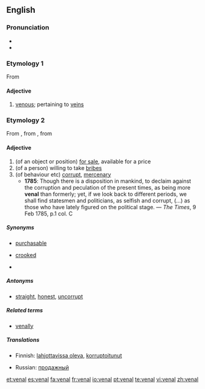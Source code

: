 {{also|vénal}}

==English==

===Pronunciation===
* {{IPA|/'vi:nəl/}}
* {{rhymes|iːnəl}}

===Etymology 1===
From {{etyl|la|en}} {{term|vena||lang=la}}

====Adjective====
{{en-adj}}

# [[venous]]; pertaining to [[vein]]s

===Etymology 2===
From {{etyl|fr|en}} {{term|venal|lang=fr}}, from {{etyl|la|en}} {{term|venalis||lang=la}}, from {{term|venum||lang=la|something for sale}}

====Adjective====
{{en-adj}}

# (of an object or position) [[for sale]], available for a price
# (of a person) willing to take [[bribe]]s
# (of behaviour etc) [[corrupt]], [[mercenary]]
#* '''1785''': Though there is a disposition in mankind, to declaim against the corruption and peculation of the present times, as being more '''venal''' than formerly; yet, if we look back to different periods, we shall find statesmen and politicians, as selfish and corrupt, (...) as those who have lately figured on the political stage. — ''The Times'', 9 Feb 1785, p.1 col. C

=====Synonyms=====
*{{sense|for sale}} [[purchasable]]
*{{sense|willing to take bribes}} [[crooked]]
*{{sense|mercenary}}

=====Antonyms=====
* {{sense|willing to take bribes}} [[straight]], [[honest]], [[uncorrupt]]

=====Related terms=====
* [[venally]]

=====Translations=====
{{trans-top|for sale, available for a price}}
{{trans-mid}}
{{trans-bottom}}

{{trans-top|willing to take bribes}}
* Finnish: [[lahjottavissa oleva]], [[korruptoitunut]]
{{trans-mid}}
* Russian: [[продажный]]
{{trans-bottom}}

{{trans-top|corrupt, mercenary}}
{{trans-mid}}
{{trans-bottom}}

[[et:venal]]
[[es:venal]]
[[fa:venal]]
[[fr:venal]]
[[io:venal]]
[[pt:venal]]
[[te:venal]]
[[vi:venal]]
[[zh:venal]]